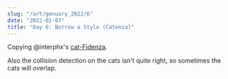 ```yaml
---
slug: "/art/genuary_2022/6"
date: "2022-01-07"
title: "Day 6: Borrow a Style (Catenza)"
---
```



Copying @interphx's [cat-Fidenza](https://twitter.com/interphx/status/1478357511774343177).

<Catenza width="600" height="600" />

Also the collision detection on the cats isn't quite right, so sometimes the cats will overlap.